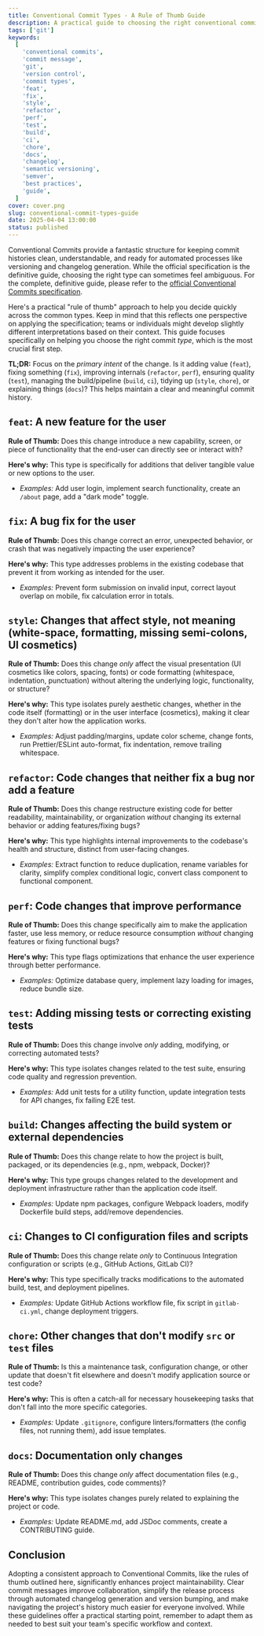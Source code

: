 ```yaml
---
title: Conventional Commit Types - A Rule of Thumb Guide
description: A practical guide to choosing the right conventional commit type, with clear rules of thumb and examples for each type — helping you write more meaningful commit messages.
tags: ['git']
keywords:
  [
    'conventional commits',
    'commit message',
    'git',
    'version control',
    'commit types',
    'feat',
    'fix',
    'style',
    'refactor',
    'perf',
    'test',
    'build',
    'ci',
    'chore',
    'docs',
    'changelog',
    'semantic versioning',
    'semver',
    'best practices',
    'guide',
  ]
cover: cover.png
slug: conventional-commit-types-guide
date: 2025-04-04 13:00:00
status: published
---
```


Conventional Commits provide a fantastic structure for keeping commit histories clean, understandable, and ready for automated processes like versioning and changelog generation. While the official specification is the definitive guide, choosing the right type can sometimes feel ambiguous. For the complete, definitive guide, please refer to the [official Conventional Commits specification](https://www.conventionalcommits.org/).

Here's a practical "rule of thumb" approach to help you decide quickly across the common types. Keep in mind that this reflects one perspective on applying the specification; teams or individuals might develop slightly different interpretations based on their context. This guide focuses specifically on helping you choose the right commit _type_, which is the most crucial first step.

**TL;DR:** Focus on the _primary intent_ of the change. Is it adding value (`feat`), fixing something (`fix`), improving internals (`refactor`, `perf`), ensuring quality (`test`), managing the build/pipeline (`build`, `ci`), tidying up (`style`, `chore`), or explaining things (`docs`)? This helps maintain a clear and meaningful commit history.

## `feat`: A new feature for the user

**Rule of Thumb:** Does this change introduce a new capability, screen, or piece of functionality that the end-user can directly see or interact with?

**Here's why:** This type is specifically for additions that deliver tangible value or new options to the user.

- _Examples:_ Add user login, implement search functionality, create an `/about` page, add a "dark mode" toggle.

## `fix`: A bug fix for the user

**Rule of Thumb:** Does this change correct an error, unexpected behavior, or crash that was negatively impacting the user experience?

**Here's why:** This type addresses problems in the existing codebase that prevent it from working as intended for the user.

- _Examples:_ Prevent form submission on invalid input, correct layout overlap on mobile, fix calculation error in totals.

## `style`: Changes that affect style, not meaning (white-space, formatting, missing semi-colons, UI cosmetics)

**Rule of Thumb:** Does this change _only_ affect the visual presentation (UI cosmetics like colors, spacing, fonts) or code formatting (whitespace, indentation, punctuation) without altering the underlying logic, functionality, or structure?

**Here's why:** This type isolates purely aesthetic changes, whether in the code itself (formatting) or in the user interface (cosmetics), making it clear they don't alter how the application works.

- _Examples:_ Adjust padding/margins, update color scheme, change fonts, run Prettier/ESLint auto-format, fix indentation, remove trailing whitespace.

## `refactor`: Code changes that neither fix a bug nor add a feature

**Rule of Thumb:** Does this change restructure existing code for better readability, maintainability, or organization _without_ changing its external behavior or adding features/fixing bugs?

**Here's why:** This type highlights internal improvements to the codebase's health and structure, distinct from user-facing changes.

- _Examples:_ Extract function to reduce duplication, rename variables for clarity, simplify complex conditional logic, convert class component to functional component.

## `perf`: Code changes that improve performance

**Rule of Thumb:** Does this change specifically aim to make the application faster, use less memory, or reduce resource consumption _without_ changing features or fixing functional bugs?

**Here's why:** This type flags optimizations that enhance the user experience through better performance.

- _Examples:_ Optimize database query, implement lazy loading for images, reduce bundle size.

## `test`: Adding missing tests or correcting existing tests

**Rule of Thumb:** Does this change involve _only_ adding, modifying, or correcting automated tests?

**Here's why:** This type isolates changes related to the test suite, ensuring code quality and regression prevention.

- _Examples:_ Add unit tests for a utility function, update integration tests for API changes, fix failing E2E test.

## `build`: Changes affecting the build system or external dependencies

**Rule of Thumb:** Does this change relate to how the project is built, packaged, or its dependencies (e.g., npm, webpack, Docker)?

**Here's why:** This type groups changes related to the development and deployment infrastructure rather than the application code itself.

- _Examples:_ Update npm packages, configure Webpack loaders, modify Dockerfile build steps, add/remove dependencies.

## `ci`: Changes to CI configuration files and scripts

**Rule of Thumb:** Does this change relate _only_ to Continuous Integration configuration or scripts (e.g., GitHub Actions, GitLab CI)?

**Here's why:** This type specifically tracks modifications to the automated build, test, and deployment pipelines.

- _Examples:_ Update GitHub Actions workflow file, fix script in `gitlab-ci.yml`, change deployment triggers.

## `chore`: Other changes that don't modify `src` or `test` files

**Rule of Thumb:** Is this a maintenance task, configuration change, or other update that doesn't fit elsewhere and doesn't modify application source or test code?

**Here's why:** This is often a catch-all for necessary housekeeping tasks that don't fall into the more specific categories.

- _Examples:_ Update `.gitignore`, configure linters/formatters (the config files, not running them), add issue templates.

## `docs`: Documentation only changes

**Rule of Thumb:** Does this change _only_ affect documentation files (e.g., README, contribution guides, code comments)?

**Here's why:** This type isolates changes purely related to explaining the project or code.

- _Examples:_ Update README.md, add JSDoc comments, create a CONTRIBUTING guide.

## Conclusion

Adopting a consistent approach to Conventional Commits, like the rules of thumb outlined here, significantly enhances project maintainability. Clear commit messages improve collaboration, simplify the release process through automated changelog generation and version bumping, and make navigating the project's history much easier for everyone involved. While these guidelines offer a practical starting point, remember to adapt them as needed to best suit your team's specific workflow and context.
